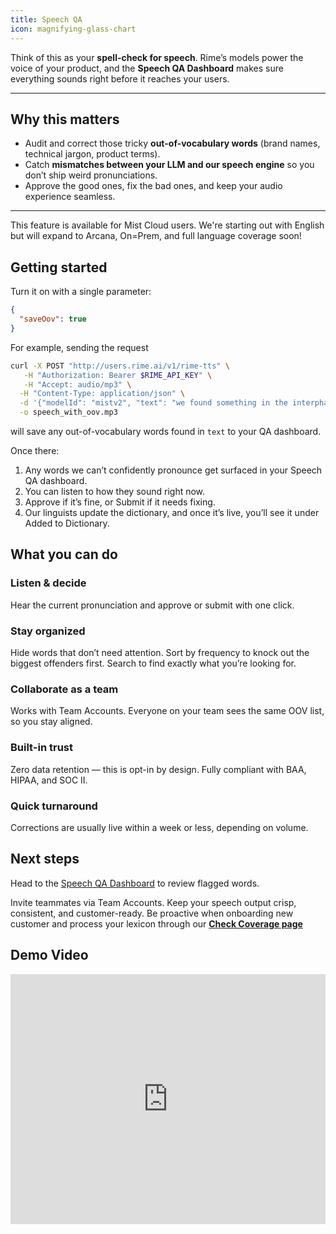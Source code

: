 ```yaml
---
title: Speech QA
icon: magnifying-glass-chart
---
```


Think of this as your **spell-check for speech**.
Rime’s models power the voice of your product, and the **Speech QA Dashboard** makes sure everything sounds right before it reaches your users.

---

## Why this matters

- Audit and correct those tricky **out-of-vocabulary words** (brand names, technical jargon, product terms).
- Catch **mismatches between your LLM and our speech engine** so you don’t ship weird pronunciations.
- Approve the good ones, fix the bad ones, and keep your audio experience seamless.

---

<Note>
  This feature is available for Mist Cloud users. We're starting out with
  English but will expand to Arcana, On=Prem, and full language coverage soon!
</Note>

## Getting started

Turn it on with a single parameter:

```json
{
  "saveOov": true
}
```

For example, sending the request

```bash
curl -X POST "http://users.rime.ai/v1/rime-tts" \
   -H "Authorization: Bearer $RIME_API_KEY" \
   -H "Accept: audio/mp3" \
  -H "Content-Type: application/json" \
  -d '{"modelId": "mistv2", "text": "we found something in the interphalangeal joint.", "speaker": "cove", "saveOovs": true}' \
  -o speech_with_oov.mp3
```

will save any out-of-vocabulary words found in `text` to your QA dashboard.

Once there:

1. Any words we can’t confidently pronounce get surfaced in your Speech QA dashboard.
2. You can listen to how they sound right now.
3. Approve if it’s fine, or Submit if it needs fixing.
4. Our linguists update the dictionary, and once it’s live, you’ll see it under Added to Dictionary.

## What you can do

### Listen & decide

Hear the current pronunciation and approve or submit with one click.

### Stay organized

Hide words that don’t need attention.
Sort by frequency to knock out the biggest offenders first.
Search to find exactly what you’re looking for.

### Collaborate as a team

Works with Team Accounts.
Everyone on your team sees the same OOV list, so you stay aligned.

### Built-in trust

Zero data retention — this is opt-in by design.
Fully compliant with BAA, HIPAA, and SOC II.

### Quick turnaround

Corrections are usually live within a week or less, depending on volume.

## Next steps

Head to the [Speech QA Dashboard](https://app.rime.ai/oov/) to review flagged words.

Invite teammates via Team Accounts.
Keep your speech output crisp, consistent, and customer-ready.
Be proactive when onboarding new customer and process your lexicon through our [**Check Coverage page**](https://app.rime.ai/coverage/)

## Demo Video

<iframe
  width="100%"
  height="400"
  src="https://www.youtube.com/embed/VIHy5u2hiMo"
  title="Speech QA Demo"
  frameBorder="0"
  allow="accelerometer; autoplay; clipboard-write; encrypted-media; gyroscope; picture-in-picture"
  allowFullScreen
></iframe>

